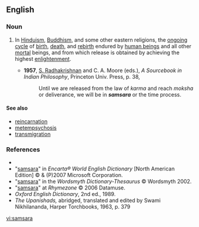 ==English==
{{wikipedia}}

===Noun===
{{en-noun|-}}

# {{context|philosophy|religion}} In [[Hinduism]], [[Buddhism]], and some other eastern religions, the [[ongoing]] [[cycle]] of [[birth]], [[death]], and [[rebirth]] endured by [[human being]]s and all other [[mortal]] beings, and from which release is obtained by achieving the highest [[enlightenment]].
#*'''1957''', [[w:Sarvepalli_Radhakrishnan|S. Radhakrishnan]] and C. A. Moore (eds.), ''A Sourcebook in Indian Philosophy'', Princeton Univ. Press, p. 38,
#*:Until we are released from the law of ''karma'' and reach ''moksha'' or deliverance, we will be in '''''samsara''''' or the time process.

====See also====
*[[reincarnation]]
*[[metempsychosis]]
*[[transmigration]]

===References===
*{{R:Dictionary.com}}
*"[http://encarta.msn.com/dictionary_/samsara.html samsara]" in ''Encarta® World English Dictionary'' [North American Edition] © & (P)2007 Microsoft Corporation.
*"[http://www.wordsmyth.net/live/home.php?script=search&matchent=samsara&matchtype=exact samsara]" in the ''Wordsmyth Dictionary-Thesaurus'' © Wordsmyth 2002.
*"[http://www.rhymezone.com/r/rhyme.cgi?Word=samsara samsara]" at ''Rhymezone'' © 2006 Datamuse.
*''Oxford English Dictionary'', 2nd ed., 1989.
*''The Upanishads,'' abridged, translated and edited by Swami Nikhilananda, Harper Torchbooks, 1963, p. 379

[[vi:samsara]]